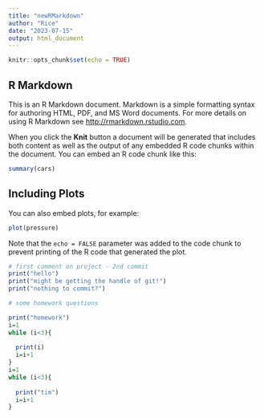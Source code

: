 ```yaml
---
title: "newRMarkdown"
author: "Rice"
date: "2023-07-15"
output: html_document
---
```


```r
knitr::opts_chunk$set(echo = TRUE)
```

## R Markdown

This is an R Markdown document. Markdown is a simple formatting syntax for authoring HTML, PDF, and MS Word documents. For more details on using R Markdown see <http://rmarkdown.rstudio.com>.

When you click the **Knit** button a document will be generated that includes both content as well as the output of any embedded R code chunks within the document. You can embed an R code chunk like this:

```r
summary(cars)
```

## Including Plots

You can also embed plots, for example:

```r
plot(pressure)
```

Note that the `echo = FALSE` parameter was added to the code chunk to prevent printing of the R code that generated the plot.
```r
# first comment on project - 2nd commit
print("hello")
print("might be getting the handle of git!")
print("nothing to commit?")

# some homework questions 

print("homework")
i=1
while (i<3){
  
  print(i)
  i=i+1
}
i=1
while (i<3){
  
  print("tim")
  i=i+1
}
```

